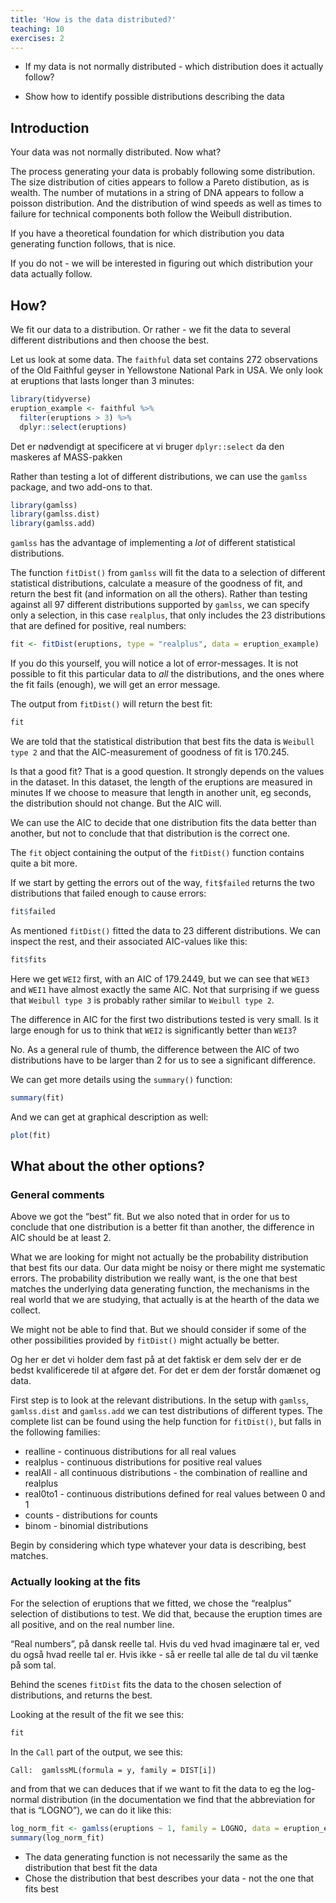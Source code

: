 ```yaml
---
title: 'How is the data distributed?'
teaching: 10
exercises: 2
---
```


:::::::::::::::::::::::::::::::::::::: questions 

- If my data is not normally distributed - which distribution does it actually follow?

::::::::::::::::::::::::::::::::::::::::::::::::

::::::::::::::::::::::::::::::::::::: objectives

- Show how to identify possible distributions describing the data

::::::::::::::::::::::::::::::::::::::::::::::::

## Introduction

Your data was not normally distributed. Now what?

The process generating your data is probably following some distribution.
The size distribution of cities appears to follow a Pareto distibution, as is
wealth. The number of mutations in a string of DNA appears to follow a 
poisson distribution. And the distribution of wind speeds as well as
times to failure for technical components both follow the Weibull distribution.

If you have a theoretical foundation for which distribution you data generating
function follows, that is nice. 

If you do not - we will be interested in figuring out which distribution your
data actually follow.

## How?

We fit our data to a distribution. Or rather - we fit the data to several
different distributions and then choose the best.

Let us look at some data. The `faithful` data set contains 272 observations of
the Old Faithful geyser in Yellowstone National Park in USA. We only look at 
eruptions that lasts longer than 3 minutes:

```r
library(tidyverse)
eruption_example <- faithful %>% 
  filter(eruptions > 3) %>% 
  dplyr::select(eruptions)
```

:::: instructor

Det er nødvendigt at specificere at vi bruger `dplyr::select` da den maskeres af
MASS-pakken

::::

Rather than testing a lot of different distributions, we can use the `gamlss`
package, and two add-ons to that.

```r
library(gamlss)
library(gamlss.dist)
library(gamlss.add)
```

`gamlss` has the advantage of implementing a _lot_ of different statistical 
distributions.



The function `fitDist()` from `gamlss` will fit the data to a selection of different
statistical distributions, calculate a measure of the goodness of fit, and return
the best fit (and information on all the others). Rather than testing against all 
97 different distributions supported by `gamlss`, we can specify only a selection,
in this case `realplus`, that only includes the 23 distributions that are defined
for positive, real numbers:


```r
fit <- fitDist(eruptions, type = "realplus", data = eruption_example)
```

If you do this yourself, you will notice a lot of error-messages. It is not 
possible to fit this particular data to _all_ the distributions, and the ones
where the fit fails (enough), we will get an error message.

The output from `fitDist()` will return the best fit:

```r
fit
```
We are told that the statistical distribution that best fits the data is
`Weibull type 2` and that the AIC-measurement of goodness of fit is 170.245.

:::: callout
Is that a good fit? That is a good question. It strongly depends on the 
values in the dataset. In this dataset, the length of the eruptions are 
measured in minutes If we choose to measure that length in another unit, eg
seconds,
the distribution should not change. But the AIC will.

We can use the AIC to decide that one distribution fits the data better than 
another, but not to conclude that that distribution is the correct one.
::::

The `fit` object containing the output of the `fitDist()` function contains 
quite a bit more.

If we start by getting the errors out of the way, `fit$failed` returns the 
two distributions that failed enough to cause errors:

```r
fit$failed
```
As mentioned `fitDist()` fitted the data to 23 different distributions. We can
inspect the rest, and their associated AIC-values like this:

```r
fit$fits
```
Here we get `WEI2` first, with an AIC of 179.2449, but we can see that `WEI3` and
`WEI1` have almost exactly the same AIC. Not that surprising if we guess that 
`Weibull type 3` is probably rather similar to `Weibull type 2`. 

The difference in AIC for the first two distributions tested is very small. Is it
large enough for us to think that `WEI2` is significantly better than `WEI3`?

No. As a general rule of thumb, the difference between the AIC of two distributions
have to be larger than 2 for us to see a significant difference.

We can get more details using the `summary()` function:
```r
summary(fit)
```
And we can get at graphical description as well:

```r
plot(fit)
```

## What about the other options?

### General comments

Above we got the "best" fit. But we also noted that in order for us to conclude
that one distribution is a better fit than another, the difference in AIC should
be at least 2.

What we are looking for might not actually be the probability distribution that
best fits our data. Our data might be noisy or there might me systematic errors.
The probability distribution we really want, is the one that best matches 
the underlying data generating function, the mechanisms in the real world that
we are studying, that actually is at the hearth of the data we collect.

We might not be able to find that. But we should consider if some of the other
possibilities provided by `fitDist()` might actually be better.

:::: instructor

Og her er det vi holder dem fast på at det faktisk er dem selv der er de
bedst kvalificerede til at afgøre det. For det er dem der forstår domænet og data.

::::

First step is to look at the relevant distributions. In the setup with
`gamlss`, `gamlss.dist` and `gamlss.add` we can test distributions of different
types. The complete list can be found using the help function for `fitDist()`, but
falls in the following families:

* realline - continuous distributions for all real values
* realplus - continuous distributions for positive real values
* realAll - all continuous distributions - the combination of realline and realplus
* real0to1 - continuous distributions defined for real values between 0 and 1
* counts - distributions for counts
* binom - binomial distributions

Begin by considering which type whatever your data is describing, best matches. 

### Actually looking at the fits

For the selection of eruptions that we fitted, we chose 
the "realplus" selection of distibutions to test. We did that, because
the eruption times are all positive, and on the real number line.

:::: instructur

"Real numbers", på dansk reelle tal. Hvis du ved hvad imaginære
tal er, ved du også hvad reelle tal er. Hvis ikke - så er reelle tal alle de tal
du vil tænke på som tal.

::::

Behind the scenes `fitDist` fits the data to the chosen selection of distributions,
and returns the best.

Looking at the result of the fit we see this:

```r
fit
```

In the `Call` part of the output, we see this: 

`Call:  gamlssML(formula = y, family = DIST[i])` 

and from that we can deduces that if we want to fit the data to eg the log-normal 
distribution (in the documentation we find that the abbreviation for that is 
"LOGNO"), we can do it like this:

```r
log_norm_fit <- gamlss(eruptions ~ 1, family = LOGNO, data = eruption_example)
summary(log_norm_fit)
```


::::::::::::::::::::::::::::::::::::: keypoints 

- The data generating function is not necessarily the same as the distribution that best fit the data
- Chose the distribution that best describes your data - not the one that fits best


::::::::::::::::::::::::::::::::::::::::::::::::

